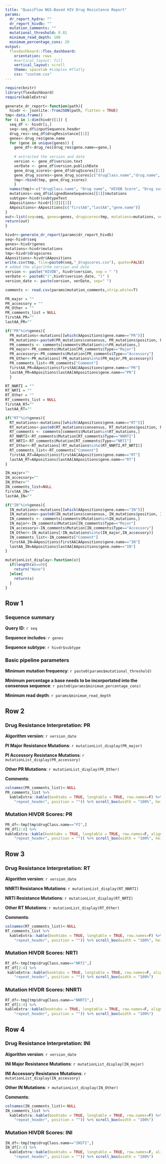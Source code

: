 ```yaml
---
title: "QuasiFlow NGS-Based HIV Drug Resistance Report"
params:
  dr_report_hydra: ""
  dr_report_hivdb: ""
  mutation_comments: ""
  mutational_threshold: 0.01
  minimum_read_depth: 100
  minimum_percentage_cons: 20
output: 
  flexdashboard::flex_dashboard:
    orientation: rows
    #vertical_layout: fill
    vertical_layout: scroll
    theme: spacelab #simplex #flatly
    css: "custom.css"
---
```


```r
require(knitr)
library(flexdashboard)
require(kableExtra)
```

```r
generate_dr_report<-function(path){
  hivdr <- jsonlite::fromJSON(path, flatten = TRUE)
tmp<-data.frame()
for (i in 1:dim(hivdr)[1]) {
  seq_df <- hivdr[i,]
  seq<-seq_df$inputSequence.header
  drug_res<-seq_df$drugResistance[[1]]
  genes<-drug_res$gene.name
  for (gene in unique(genes)) {
    gene_df<-drug_res[drug_res$gene.name==gene,]
    
    # extracted the version and date
    version <- gene_df$version.text
    verDate <- gene_df$version.publishDate
    gene_drug_scores<-gene_df$drugScores[[1]]
    gene_drug_scores<-gene_drug_scores[c("drugClass.name","drug.name", "score", "text")]
    tmp<-rbind(tmp, gene_drug_scores)
    }
  names(tmp)<-c("drugClass.name", "Drug name", "HIVDB Score", "Drug susceptibility")
  mutations<-seq_df$alignedGeneSequences[[1]]$mutations
  subtype<-hivdr$subtypeText
  AApositions<-hivdr[[3]][[1]]
  AApositions<-AApositions[c("firstAA","lastAA","gene.name")]
}
out<-list(seq=seq, genes=genes, drugscores=tmp, mutations=mutations, version=version, version_date=verDate, subtype=subtype,AApositions=AApositions)
return(out)
}
```

```r
hivdr<-generate_dr_report(params$dr_report_hivdb)
seq<-hivdr$seq
genes<-hivdr$genes
mutations<-hivdr$mutations
tmp<-hivdr$drugscores
AApositions<-hivdr$AApositions
write.csv(tmp, file=paste0(seq,"_drugscores.csv"), quote=FALSE)
# added the algorithm version and date
version <- paste("HIVDB", hivdr$version, sep = " ")
verDate <- paste0("(",hivdr$version_date, ")" )
version_date <- paste(version, verDate, sep=" ")

```

```r
comments <- read.csv(params$mutation_comments,strip.white=T)
```


```r
PR_major = ""
PR_accessory = ""
PR_Other = ""
PR_comments_list = NULL
firstAA_PR=""
lastAA_PR=""

if("PR"%in%genes){
  PR_mutations<-mutations[[which(AApositions$gene.name=="PR")]]
  PR_mutations<-paste0(PR_mutations$consensus, PR_mutations$position, PR_mutations$AAs)
  PR_comments <- comments[comments$Mutation%in%PR_mutations,]
  PR_major<-PR_comments$Mutation[PR_comments$Type=="Major"]
  PR_accessory<-PR_comments$Mutation[PR_comments$Type=="Accessory"]
  PR_Other<-PR_mutations[!PR_mutations%in%c(PR_major,PR_accessory)]
  PR_comments_list<-PR_comments["Comment"]
  firstAA_PR=AApositions$firstAA[AApositions$gene.name=="PR"]
  lastAA_PR=AApositions$lastAA[AApositions$gene.name=="PR"]
  }

RT_NNRTI = ""
RT_NRTI = ""
RT_Other = ""
RT_comments_list = NULL
firstAA_RT=""
lastAA_RT=""

if("RT"%in%genes){
  RT_mutations<-mutations[[which(AApositions$gene.name=="RT")]]
  RT_mutations<-paste0(RT_mutations$consensus, RT_mutations$position, RT_mutations$AAs)
  RT_comments <- comments[comments$Mutation%in%RT_mutations,]
  RT_NNRTI<-RT_comments$Mutation[RT_comments$Type=="NNRTI"]
  RT_NRTI<-RT_comments$Mutation[RT_comments$Type=="NRTI"]
  RT_Other<-RT_mutations[!RT_mutations%in%c(RT_NNRTI,RT_NRTI)]
  RT_comments_list<-RT_comments["Comment"]
  firstAA_RT=AApositions$firstAA[AApositions$gene.name=="RT"]
  lastAA_RT=AApositions$lastAA[AApositions$gene.name=="RT"]
}

IN_major=""
IN_accessory=""
IN_Other=""
IN_comments_list=NULL
firstAA_IN=""
lastAA_IN=""

if("IN"%in%genes){
  IN_mutations<-mutations[[which(AApositions$gene.name=="IN")]]
  IN_mutations<-paste0(IN_mutations$consensus, IN_mutations$position, IN_mutations$AAs)
  IN_comments <- comments[comments$Mutation%in%IN_mutations,]
  IN_major<-IN_comments$Mutation[IN_comments$Type=="Major"]
  IN_accessory<-IN_comments$Mutation[IN_comments$Type=="Accessory"]
  IN_Other<-IN_mutations[!IN_mutations%in%c(IN_major,IN_accessory)]
  IN_comments_list<-IN_comments["Comment"]
  firstAA_IN=AApositions$firstAA[AApositions$gene.name=="IN"]
  lastAA_IN=AApositions$lastAA[AApositions$gene.name=="IN"]
}

mutationList_display<-function(x){
  if(length(x)==0){
    return("None")
  }else{
    return(x)
  }
}
```

<!-- Credits: Quasitools, Hydra, Sierralocal, HIVdb. -->

Row 1
-----------------------------------------------------------------------

### **Sequence summary**

**Query ID**: `r seq`

**Sequence includes**: `r genes`

**Sequence subtype**: `r hivdr$subtype`

### **Basic pipeline parameters**

**Minimum mutation frequency**: `r paste0(params$mutational_threshold)`

**Minimum percentage a base needs to be incorportated into the consensus sequence**: `r paste0(params$minimum_percentage_cons)`

**Minimum read depth**: `r params$minimum_read_depth`



Row 2
-----------------------------------------------------------------------
### **Drug Resistance Interpretation: PR**

**Algorithm version**: `r version_date`

**PI Major Resistance Mutations**: `r mutationList_display(PR_major)`

**PI Accessory Resistance Mutations**: `r mutationList_display(PR_accessory)`

**Other PR Mutations**: `r mutationList_display(PR_Other)`

**Comments**: 

```r
colnames(PR_comments_list)<-NULL
PR_comments_list %>% 
  kableExtra::kable(booktabs = TRUE, longtable = TRUE, row.names=F) %>% kable_styling(latex_options = c("hold_position", 
    "repeat_header", position = "")) %>% scroll_box(width = "100%", height = "150px")
```

### **Mutation HIVDR Scores: PR**

```r
PR_df<-tmp[tmp$drugClass.name=="PI",]
PR_df[2:4] %>% 
kableExtra::kable(booktabs = TRUE, longtable = TRUE, row.names=F, align="c") %>% kable_styling(latex_options = c("hold_position", 
    "repeat_header", position = "")) %>% scroll_box(width = "100%", height = "300px")
```

Row 3
-----------------------------------------------------------------------
### **Drug Resistance Interpretation: RT**

**Algorithm version**: `r version_date`

**NNRTI Resistance Mutations**: `r mutationList_display(RT_NNRTI)`

**NRTI Resistance Mutations**: `r mutationList_display(RT_NRTI)`

**Other RT Mutations**: `r mutationList_display(RT_Other)`

**Comments**:

```r
colnames(RT_comments_list)<-NULL
RT_comments_list %>% 
  kableExtra::kable(booktabs = TRUE, longtable = TRUE, row.names=F) %>% kable_styling(latex_options = c("hold_position", 
    "repeat_header", position = "")) %>% scroll_box(width = "100%", height = "110px")
```


### **Mutation HIVDR Scores: NRTI**

```r
RT_df<-tmp[tmp$drugClass.name=="NRTI",]
RT_df[2:4] %>% 
 kableExtra::kable(booktabs = TRUE, longtable = TRUE, row.names=F, align="c") %>% kable_styling(latex_options = c("hold_position", 
    "repeat_header", position = "")) %>% scroll_box(width = "100%")
```

### **Mutation HIVDR Scores: NNRTI**

```r
RT_df<-tmp[tmp$drugClass.name=="NNRTI",]
RT_df[2:4] %>% 
kableExtra::kable(booktabs = TRUE, longtable = TRUE, row.names=F, align="c") %>% kable_styling(latex_options = c("hold_position", 
    "repeat_header", position = "")) %>% scroll_box(width = "100%")
```


Row 4
-----------------------------------------------------------------------

### **Drug Resistance Interpretation: INI**

**Algorithm version**: `r version_date`

**INI Major Resistance Mutations**: `r mutationList_display(IN_major)`

**INI Accessory Resistance Mutations**: `r mutationList_display(IN_accessory)`

**Other IN Mutations**: `r mutationList_display(IN_Other)`

**Comments**: 

```r
colnames(IN_comments_list)<-NULL
IN_comments_list %>% 
  kableExtra::kable(booktabs = TRUE, longtable = TRUE, row.names=F) %>% kable_styling(latex_options = c("hold_position", 
    "repeat_header", position = "")) %>% scroll_box(width = "100%")
```


### **Mutation HIVDR Scores: INI**
```r
IN_df<-tmp[tmp$drugClass.name=="INSTI",]
IN_df[2:4] %>% 
  kableExtra::kable(booktabs = TRUE, longtable = TRUE, row.names=F, align="c") %>% kable_styling(latex_options = c("hold_position", 
    "repeat_header", position = "")) %>% scroll_box(width = "100%")
```
